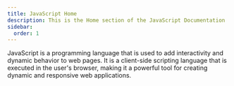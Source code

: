 ```yaml
---
title: JavaScript Home
description: This is the Home section of the JavaScript Documentation
sidebar:
  order: 1
---
```


JavaScript is a programming language that is used to add interactivity and dynamic behavior to web pages. It is a client-side scripting language that is executed in the user's browser, making it a powerful tool for creating dynamic and responsive web applications.

